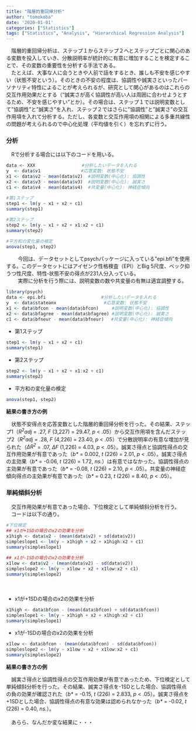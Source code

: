 ```yaml
---
title: "階層的重回帰分析"
author: "tomokoba"
date: '2020-01-01'
categories: ["Statistics"]
tags: ["Statistics", "Analysis", "Hierarchical Regression Analysis"]
---
```


<style type="text/css">
  @import url(https://fonts.googleapis.com/earlyaccess/notosansjapanese.css);
  @import url(https://fonts.googleapis.com/css?family=Lato:400,900);
  code.r{ /* Code block */
    font-size: 12px;
    encoding: 'Unicode';
}
</style>




　階層的重回帰分析は、ステップ１からステップ２へとステップごとに関心のある変数を投入していき、分散説明率が統計的に有意に増加することを検定することで、その変数の重要性を分析する手法である。<br>
　たとえば、大事な人に会うときや人前で話をするとき、誰しも不安を感じやすい（状態不安という）。そのときの不安の程度は、協調性や誠実さといったパーソナリティ特性によることが考えられるが、研究として関心があるのはこれらの交互作用効果だとする（"誠実さが高く協調性が高い人は周囲に合わせようとするため、不安を感じやすい"とか）。その場合は、ステップ１では説明変数として"協調性"と"誠実さ"を入れ、ステップ２ではさらに"協調性"と"誠実さ"の交互作用項を入れて分析する。ただし、各変数と交互作用項の相関による多重共線性の問題が考えられるので中心化処理（平均値を引く）を忘れずに行う。<br>

### 分析

　Rで分析する場合には以下のコードを用いる。<br>

``` r
data <- XXX     　　　　　　　 #分析したいデータを入れる
y  <- data$v1 　　　　　　　　 #応答変数: 状態不安
x1 <- data$v2 - mean(data$v2)  #説明変数(中心化): 協調性
x2 <- data$v3 - mean(data$v3)  #説明変数(中心化): 誠実さ
c1 <- data$v4 - mean(data$v4)  #共変量(中心化): 神経症傾向

#第1ステップ
step1 <- lm(y ~ x1 + x2 + c1)
summary(step1)

#第2ステップ
step2 <- lm(y ~ x1 + x2 + x1:x2 + c1)
summary(step2)

#平方和の変化量の検定
anova(step1, step2)

```

　
　今回は、データセットとしてpsychパッケージに入っている"epi.bfi"を使用する。このデータセットにはアイゼンク性格検査（EPI）とBig 5尺度、ベック抑うつ性尺度、特性‐状態不安の得点が231人分入っている。<br>
　
　実際に分析を行う際には、説明変数の数や共変量の有無は適宜調整する。


```r
library(psych)
data <- epi.bfi 　　　　　　　　　　　　#分析したいデータを入れる
y  <- data$stateanx  　　　　　　　　　 #応答変数: 状態不安
x1 <- data$bfcon - mean(data$bfcon)     #説明変数(中心化): 協調性
x2 <- data$bfagree - mean(data$bfagree) #説明変数(中心化): 誠実さ
c1 <- data$bfneur - mean(data$bfneur)　 #共変量(中心化): 神経症傾向
```

+    第1ステップ

```r
step1 <- lm(y ~ x1 + x2 + c1)
summary(step1)
```

+    第2ステップ

```r
step2 <- lm(y ~ x1 + x2 + x1:x2 + c1)
summary(step2)
```

+    平方和の変化量の検定

```r
anova(step1, step2)
```

**結果の書き方の例**<br>

　状態不安得点を応答変数とした階層的重回帰分析を行った。その結果、ステップ1（*R^2^adj* = .27, *F* (3,227) = 29.47, *p* < .05）から交互作用項を含んだステップ2（*R^2^adj* = .28, *F* (4,226) = 23.40, *p* < .05）で分散説明率の有意な増加が見られた（*ΔR^2^* = .07, *ΔF* (1,226) = 4.03, *p* < .05）。誠実さ得点と協調性得点の交互作用効果が有意であった（*b\** = 0.002, *t* (226) = 2.01, *p* < .05）。誠実さ得点の主効果（*b\** = -0.06, *t* (226) = 1.72, *ns.*）は有意ではなかった。協調性得点の主効果が有意であった（*b\** = -0.08, *t* (226) = 2.10,  *p* < .05）。共変量の神経症傾向得点の主効果が有意であった（*b\** = 0.23, *t* (226) = 8.40, *p* < .05）。

### 単純傾斜分析

　交互作用効果が有意であった場合、下位検定として単純傾斜分析を行う。<br>
　コードは以下の通り。
　
　
```r
#下位検定
## x1が+1SDの場合のx2の効果を分析
x1high <- data$v2 - (mean(data$v2) + sd(data$v2))
simpleslope1 <- lm(y ~ x1high + x2 + x1high:x2 + c1) 
summary(simpleslope1)

## x1が-1SDの場合のx2の効果を分析
x1low <- data$v2 - (mean(data$v2) - sd(data$v2))
simpleslope2 <- lm(y ~ x1low + x2 + x1low:x2 + c1)
summary(simpleslope2)

```
　

+    x1が+1SDの場合のx2の効果を分析

```r
x1high <- data$bfcon - (mean(data$bfcon) + sd(data$bfcon))
simpleslope1 <- lm(y ~ x1high + x2 + x1high:x2 + c1) 
summary(simpleslope1)
```

+    x1が-1SDの場合のx2の効果を分析

```r
x1low <- data$bfcon - (mean(data$bfcon) - sd(data$bfcon))
simpleslope2 <- lm(y ~ x1low + x2 + x1low:x2 + c1)
summary(simpleslope2)

```

**結果の書き方の例**<br>

　誠実さ得点と協調性得点の交互作用効果が有意であったため、下位検定として単純傾斜分析を行った。その結果、誠実さ得点を-1SDとした場合、協調性得点の負の効果が確認された（*b\** = -0.15, *t* (226) = 2.833, *p* < .05）。誠実さ得点を+1SDとした場合、協調性得点の有意な効果は認められなかった（*b\** = -0.02, *t* (226) = 0.40, *ns.*）。<br>
<br>
　あらら、なんだか変な結果に・・・
<br>
